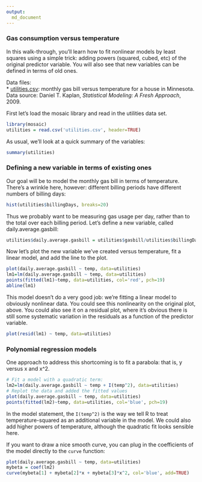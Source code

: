 ```yaml
---
output:
  md_document
---
```


### Gas consumption versus temperature  

In this walk-through, you'll learn how to fit nonlinear models by least squares using a simple trick: adding powers (squared, cubed, etc) of the original predictor variable.  You will also see that new variables can be defined in terms of old ones.

Data files:  
* [utilities.csv](http://jgscott.github.io/teaching/data/utilities.csv): monthly gas bill versus temperature for a house in Minnesota.  Data source: Daniel T. Kaplan, _Statistical Modeling: A Fresh Approach_, 2009.

First let's load the mosaic library and read in the utilities data set.
```r
library(mosaic)
utilities = read.csv('utilities.csv', header=TRUE)
```

As usual, we'll look at a quick summary of the variables:
```r
summary(utilities)
```

### Defining a new variable in terms of existing ones  

Our goal will be to model the monthly gas bill in terms of temperature.  There's a wrinkle here, however: different billing periods have different numbers of billing days:
```r
hist(utilities$billingDays, breaks=20)
```

Thus we probably want to be measuring gas usage per day, rather than to the total over each billing period.  Let's define a new variable, called daily.average.gasbill:
```r
utilities$daily.average.gasbill = utilities$gasbill/utilities$billingDays
```

Now let's plot the new variable we've created versus temperature, fit a linear model, and add the line to the plot.
```r
plot(daily.average.gasbill ~ temp, data=utilities)
lm1=lm(daily.average.gasbill ~ temp, data=utilities)
points(fitted(lm1)~temp, data=utilities, col='red', pch=19)
abline(lm1)
```

This model doesn't do a very good job: we're fitting a linear model to obviously nonlinear data.  You could see this nonlinearity on the original plot, above.  You could also see it on a residual plot, where it's obvious there is still some systematic variation in the residuals as a function of the predictor variable.
```r
plot(resid(lm1) ~ temp, data=utilities)
```

### Polynomial regression models  

One approach to address this shortcoming is to fit a parabola: that is, y versus x and x^2.
```r
# Fit a model with a quadratic term:
lm2=lm(daily.average.gasbill ~ temp + I(temp^2), data=utilities)
# Replot the data and added the fitted values
plot(daily.average.gasbill ~ temp, data=utilities)
points(fitted(lm2)~temp, data=utilities, col='blue', pch=19)
```

In the model statement, the `I(temp^2)` is the way we tell R to treat temperature-squared as an additional variable in the model.  We could also add higher powers of temperature, although the quadratic fit looks sensible here.

If you want to draw a nice smooth curve, you can plug in the coefficients of the model directly to the `curve` function:
```r
plot(daily.average.gasbill ~ temp, data=utilities)
mybeta = coef(lm2)
curve(mybeta[1] + mybeta[2]*x + mybeta[3]*x^2, col='blue', add=TRUE)
```

